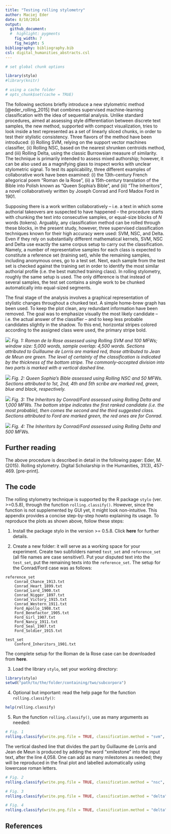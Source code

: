 ```yaml
---
title: "Testing rolling stylometry"
author: Maciej Eder
date: 8/10/2014
output: 
  github_document:
  #  highlight: pygments
    fig_width: 7
    fig_height: 5
bibliography: bibliography.bib
csl: digital_humanities_abstracts.csl
---
```




```r
# set global chunk options

library(stylo)
#library(knitr)

# using a cache folder
# opts_chunk$set(cache = TRUE)
```





The following sections briefly introduce a new stylometric method [@eder_rolling_2015] that combines supervised machine-learning classification with the idea of sequential analysis. Unlike standard procedures, aimed at assessing style differentiation between discrete text samples, the new method, supported with compact visualization, tries to look inside a text represented as a set of linearly sliced chunks, in order to test their stylistic consistency. Three flavors of the method have been introduced: (i) Rolling SVM, relying on the support vector machines classifier, (ii) Rolling NSC, based on the nearest shrunken centroids method, and (iii) Rolling Delta, using the classic Burrowsian measure of similarity. The technique is primarily intended to assess mixed authorship; however, it can be also used as a magnifying glass to inspect works with unclear stylometric signal. To test its applicability, three different examples of collaborative work have been examined: (i) the 13th-century French allegorical poem “Roman de la Rose”, (ii) a 15th-century translation of the Bible into Polish known as “Queen Sophia’s Bible”, and (iii) “The Inheritors”, a novel collaboratively written by Joseph Conrad and Ford Madox Ford in 1901.

Supposing there is a work written collaboratively – i.e. a text in which some authorial takeovers are suspected to have happened – the procedure starts with chunking the text into consecutive samples, or equal-size blocks of _N_ words (tokens). Arguably, any classification method can be rolled through these blocks, in the present study, however, three supervised classification techniques known for their high accuracy were used: SVM, NSC, and Delta. Even if they rely on substantially different mathematical kernels, SVM, NSC and Delta use exactly the same corpus setup to carry out the classification. Namely, a number of representative samples for each class is expected to constitute a reference set (training set), while the remaining samples, including anonymous ones, go to a test set. Next, each sample from the test set is checked against the training set in order to identify the most similar authorial profile (i.e. the best matched training class). In rolling stylometry, roughly the same setup is used. The only difference is that instead of several samples, the test set contains a single work to be chunked automatically into equal-sized segments.

The final stage of the analysis involves a graphical representation of stylistic changes throughout a chunked text. A simple home-brew graph has been used. To keep the plot clean, any redundant information have been removed. The goal was to emphasize visually the most likely candidate -- i.e. the actual answer of the classifier -- and to keep less probable candidates slightly in the shadow. To this end, horizontal stripes colored according to the assigned class were used, the primary stripe bold.



![ ](img/rolling-svm_100-features_5000-per-slice.png)
_Fig. 1: Roman de la Rose assessed using Rolling SVM and 100 MFWs; window size: 5,000 words, sample overlap: 4,500 words. Sections attributed to Guillaume de Lorris are marked red, those attributed to Jean de Meun are green. The level of certainty of the classification is indicated by the thickness of the bottom stripe. The commonly-accepted division into two parts is marked with a vertical dashed line._

![ ](img/rolling-nsc_50-features_5000-per-slice_0-cullng.png)
_Fig. 2: Queen Sophia’s Bible assessed using Rolling NSC and 50 MFWs. Sections attributed to 1st, 2nd, 4th and 5th scribe are marked red, green, blue and black, respectively._

![ ](img/rolling-delta-CD_1000-features_5000-per-slice_no-sampling.png)
_Fig. 3: The Inheritors by Conrad/Ford assessed using Rolling Delta and 1,000 MFWs. The bottom stripe indicates the first ranked candidate (i.e. the most probable), then comes the second and the third suggested class. Sections attributed to Ford are marked green, the red ones are for Conrad._

![ ](img/rolling-delta-CD_500-features_5000-per-slice_no-sampling.png)
_Fig. 4: The Inheritors by Conrad/Ford assessed using Rolling Delta and 500 MFWs._





## Further reading 

The above procedure is described in detail in the following paper: Eder, M. (2015). Rolling stylometry. Digital Scholarship in the Humanities, 31(3), 457-469. [pre-print].


## The code


The rolling stylometry technique is supported by the R package `stylo` (ver. >=0.5.8), through the function `rolling.classify()`. However, since the function is not supplemented by GUI yet, it might look non-intuitive. This appendix provides a concise step-by-step howto explaining its usage. To reproduce the plots as shown above, follow these steps: 

1. Install the package stylo in the version >= 0.5.8. Click **here** for further details.

2. Create a new folder: it will serve as a working space for your experiment. Create two subfolders named `test_set` and `reference_set` (all file names are case sensitive!). Put your disputed text into the `test_set`, put the remaining texts into the `reference_set`. The setup for the Conrad/Ford case was as follows: 


```
reference_set 
    Conrad_Chance_1913.txt 
    Conrad_Heart_1899.txt 
    Conrad_Lord_1900.txt 
    Conrad_Nigger_1897.txt 
    Conrad_Victory_1915.txt 
    Conrad_Western_1911.txt 
    Ford_Apollo_1908.txt 
    Ford_Benefactor_1905.txt 
    Ford_Girl_1907.txt 
    Ford_Nancy_1911.txt 
    Ford_Seal_1907.txt 
    Ford_Soldier_1915.txt 

test_set 
    Conford_Inheritors_1901.txt 
```


The complete setup for the Roman de la Rose case can be downloaded from **here**.

3. Load the library `stylo`, set your working directory: 

``` r
library(stylo) 
setwd("path/to/the/folder/containing/two/subcorpora") 
```

4. Optional but important: read the help page for the function `rolling.classify()`: 

``` r
help(rolling.classify) 
```

5. Run the function `rolling.classify()`, use as many arguments as needed: 

``` r
# Fig. 1
rolling.classify(write.png.file = TRUE, classification.method = "svm", mfw=100, training.set.sampling = "normal.sampling", slice.size = 5000, slice.overlap = 4500) 
```

The vertical dashed line that divides the part by Guillaume de Lorris and Jean de Meun is produced by adding the word “xmilestone” into the input text, after the line 4,058. One can add as many milestones as needed; they will be reproduced in the final plot and labelled automatically using lowercase roman letters. 

``` r
# Fig. 2
rolling.classify(write.png.file = TRUE, classification.method = "nsc", mfw=50, training.set.sampling = "normal.sampling", slice.size = 5000, slice.overlap = 4500) 

# Fig. 3
rolling.classify(write.png.file = TRUE, classification.method = "delta", mfw=1000) 

# Fig. 4
rolling.classify(write.png.file = TRUE, classification.method = "delta", mfw=500) 
```


## References

